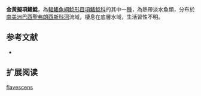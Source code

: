 {{Speciesbox
| name = 金黃擬項鰭鯰
| image = 
| image_width = 250px
| status = NE
| status_system = IUCN3.1
| genus = Pseudauchenipterus
| species = flavescens
| authority = Eigenmann & Eigenmann, 1888
| synonyms = *''Felichthys flavescens '',Eigenmann & Eigenmann, 1888 
}}
'''金黃擬項鰭鯰'''，為[[輻鰭魚綱|輻鰭魚綱]][[鯰形目|鯰形目]][[項鰭鯰科|項鰭鯰科]]的其中一[[種|種]]，為熱帶淡水魚類，分布於[[南美洲|南美洲]][[巴西|巴西]][[聖弗朗西斯科河|聖弗朗西斯科河]]流域，棲息在底層水域，生活習性不明。
==参考文献==
*{{FishBase_species|genus=Pseudauchenipterus|species=flavescens |year=2015|month=5}}

== 扩展阅读 ==
{{refbegin}}
{{wikispecies-inline|Pseudauchenipterus flavescens|金黃擬項鰭鯰}}
{{refend}}
{{Taxonbar|from=Q5736464}}

[[Category:擬項鰭鯰屬|flavescens]]